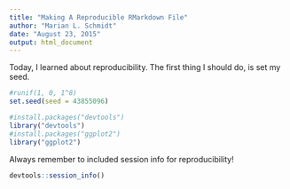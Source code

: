 ```yaml
---
title: "Making A Reproducible RMarkdown File"
author: "Marian L. Schmidt"
date: "August 23, 2015"
output: html_document
---
```


Today, I learned about reproducibility.  The first thing I should do, is set my seed.

```r
#runif(1, 0, 1^8)
set.seed(seed = 43855096)
```

```r
#install.packages("devtools")
library("devtools")
#install.packages("ggplot2")
library("ggplot2")
```

Always remember to included session info for reproducibility!

```r
devtools::session_info()
```
